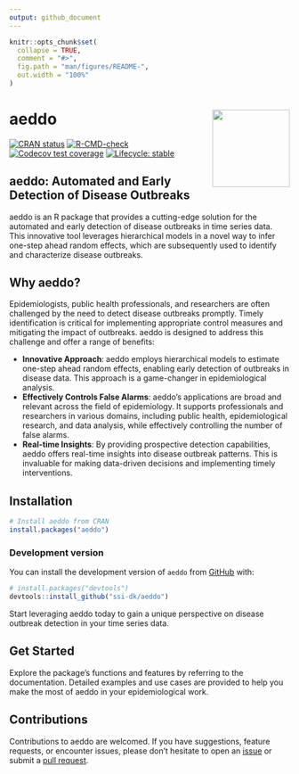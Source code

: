 ```yaml
---
output: github_document
---
```


<!-- README.md is generated from README.Rmd. Please edit that file -->

```r
knitr::opts_chunk$set(
  collapse = TRUE,
  comment = "#>",
  fig.path = "man/figures/README-",
  out.width = "100%"
)
```

# aeddo <img src="man/figures/logo.png" align="right" height="139" alt="" />

<!-- badges: start -->
[![CRAN status](https://www.r-pkg.org/badges/version/aeddo)](https://CRAN.R-project.org/package=aeddo)
[![R-CMD-check](https://github.com/ssi-dk/aeddo/actions/workflows/R-CMD-check.yaml/badge.svg)](https://github.com/ssi-dk/aeddo/actions/workflows/R-CMD-check.yaml)
[![Codecov test coverage](https://codecov.io/gh/ssi-dk/aeddo/branch/main/graph/badge.svg)](https://app.codecov.io/gh/ssi-dk/aeddo?branch=main)
[![Lifecycle: stable](https://img.shields.io/badge/lifecycle-stable-brightgreen.svg)](https://lifecycle.r-lib.org/articles/stages.html#stable)
<!-- badges: end -->

## aeddo: Automated and Early Detection of Disease Outbreaks

aeddo is an R package that provides a cutting-edge solution for the automated and early detection of disease outbreaks in time series data. This innovative tool leverages hierarchical models in a novel way to infer one-step ahead random effects, which are subsequently used to identify and characterize disease outbreaks.

## Why aeddo?

Epidemiologists, public health professionals, and researchers are often challenged by the need to detect disease outbreaks promptly. Timely identification is critical for implementing appropriate control measures and mitigating the impact of outbreaks. aeddo is designed to address this challenge and offer a range of benefits:

* **Innovative Approach**: aeddo employs hierarchical models to estimate one-step ahead random effects, enabling early detection of outbreaks in disease data. This approach is a game-changer in epidemiological analysis.
* **Effectively Controls False Alarms**: aeddo's applications are broad and relevant across the field of epidemiology. It supports professionals and researchers in various domains, including public health, epidemiological research, and data analysis, while effectively controlling the number of false alarms.
* **Real-time Insights**: By providing prospective detection capabilities, aeddo offers real-time insights into disease outbreak patterns. This is invaluable for making data-driven decisions and implementing timely interventions.

## Installation

``` r
# Install aeddo from CRAN
install.packages("aeddo")
```

### Development version

You can install the development version of `aeddo` from
[GitHub](https://github.com/) with:

``` r
# install.packages("devtools")
devtools::install_github("ssi-dk/aeddo")
```

Start leveraging aeddo today to gain a unique perspective on disease
outbreak detection in your time series data.

## Get Started

Explore the package's functions and features by referring to the documentation. Detailed examples and use cases are provided to help you make the most of aeddo in your epidemiological work.

## Contributions

Contributions to aeddo are welcomed. If you have suggestions, feature requests, or encounter issues, please don't hesitate to open an [issue](https://github.com/ssi-dk/aeddo/issues) or submit a [pull request](https://github.com/ssi-dk/aeddo/pulls).
